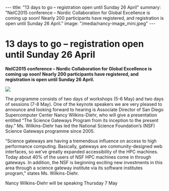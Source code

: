 ---
title: "13 days to go – registration open until Sunday 26 April"
summary: "NeIC2015 conference – Nordic Collaboration for Global Excellence is coming up soon! Nearly 200 participants have registered, and registration is open until Sunday 26 April."
image: "/media/nancy-image_mini.jpeg"
---

=  13 days to go – registration open until Sunday 26 April =

'''NeIC2015 conference – Nordic Collaboration for Global Excellence is coming up soon! Nearly 200 participants have registered, and registration is open until Sunday 26 April.'''

<a href="/media/nancy-image.jpeg">
<img class="smallpic" src="/media/nancy-image_mini.jpeg">
</a>



The programme consists of two days of workshops (5-6 May) and two days of sessions (7-8 May). One of the keynote speakers we are very pleased to announce and looking forward to hearing is Associate Director of San Diego Supercomputer Center Nancy Wilkins-Diehr, who will give a presentation entitled “The Science Gateways Program from its inception to the present day.” Ms. Wilkins-Diehr has led the National Science Foundation’s (NSF) Science Gateways programme since 2005.

“Science gateways are having a tremendous influence on access to high performance computing. Basically, gateways are community-designed web interfaces, so we’ve greatly expanded accessibility of the HPC machines. Today about 40% of the users of NSF HPC machines come in through gateways. In addition, the NSF is beginning exciting new investments in this area through a science gateway institute via its software institutes program,” states Ms. Wilkins-Diehr.

Nancy Wilkins-Diehr will be speaking Thursday 7 May


 
